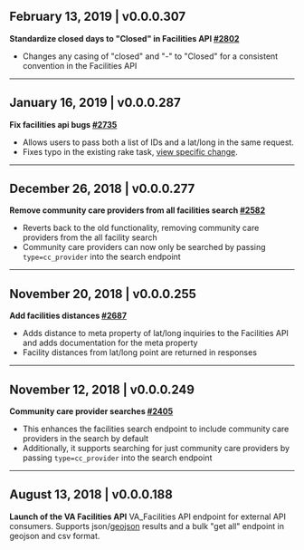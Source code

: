 <div id="facilities" />

## **February 13, 2019** | v0.0.0.307

**Standardize closed days to "Closed" in Facilities API [#2802](https://github.com/department-of-veterans-affairs/vets-api/pull/2802)**
- Changes any casing of "closed" and "-" to "Closed" for a consistent convention in the Facilities API

---

## **January 16, 2019** | v0.0.0.287

**Fix facilities api bugs [#2735](https://github.com/department-of-veterans-affairs/vets-api/pull/2735)**
- Allows users to pass both a list of IDs and a lat/long in the same request.
- Fixes typo in the existing rake task, [view specific change](https://github.com/department-of-veterans-affairs/vets-api/pull/2735/files#diff-a0253f0a6c07463fb11a513df82f21d2).

---

## **December 26, 2018** | v0.0.0.277

**Remove community care providers from all facilities search [#2582](https://github.com/department-of-veterans-affairs/vets-api/pull/2582)**
- Reverts back to the old functionality, removing community care providers from the all facility search
- Community care providers can now only be searched by passing `type=cc_provider` into the search endpoint

---

## **November 20, 2018** | v0.0.0.255

**Add facilities distances [#2687](https://github.com/department-of-veterans-affairs/vets-api/pull/2687)** 
- Adds distance to meta property of lat/long inquiries to the Facilities API and adds documentation for the meta property
- Facility distances from lat/long point are returned in responses

---

## **November 12, 2018** | v0.0.0.249

**Community care provider searches [#2405](https://github.com/department-of-veterans-affairs/vets-api/pull/2405)**
- This enhances the facilities search endpoint to include community care providers in the search by default
- Additionally, it supports searching for just community care  providers by passing `type=cc_provider` into the search endpoint

---

## **August 13, 2018** | v0.0.0.188

**Launch of the VA Facilities API**
VA_Facilities API endpoint for external API consumers. Supports json/[geojson](http://geojson.org/) results and a bulk "get all" endpoint in geojson and csv format.

